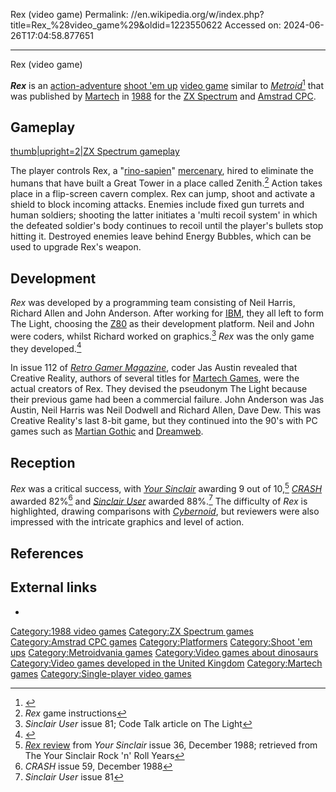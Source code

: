 Rex (video game)
Permalink: //en.wikipedia.org/w/index.php?title=Rex_%28video_game%29&oldid=1223550622
Accessed on: 2024-06-26T17:04:58.877651



------
Rex (video game)
{{Short description|1988 shoot 'em up video game}}
{{Infobox video game
|title  = Rex
|image = Rex cover.jpg
|caption = 
|developer = The Light
|publisher = [[Martech]]
|designer = 
|programmer = Neil Harris<br>John Anderson
|artist = Richard Allen
|engine = 
|released = [[1988 in video gaming|1988]]
|genre = [[Action-adventure game|Action-adventure]]
|modes = [[Single-player]]
|platforms = [[ZX Spectrum]], [[Amstrad CPC]]
}}

'''''Rex''''' is an [[Action-adventure game|action-adventure]] [[shoot 'em up]] [[video game]] similar to ''[[Metroid (video game)|Metroid]]''<ref>{{cite web | url = http://www.retrogamer.net/retro_games80/rex/| title = Rex | first = Konstantinos | last = Dimopoulos | date = August 7, 2008 | accessdate = July 18, 2016 | publisher = [[Retro Gamer]] | quote = "In Rex, a very Metroid-esque platform-shooter sort of a game, players ... set off to rid his (their?) home-planet from a huge polluting factory-tower-fortress thing. Actually, make that a huge, cavernous, impressively non-linear factory-tower-fortress thing and you'll have managed a way more accurate description." }}</ref> that was published by [[Martech]] in [[1988 in video gaming|1988]] for the [[ZX Spectrum]] and [[Amstrad CPC]].

==Gameplay==
[[image:Rexscreen2.png|thumb|upright=2|ZX Spectrum gameplay]]

The player controls Rex, a "[[Anthropomorphism|rino-sapien]]" [[mercenary]], hired to eliminate the humans that have built a Great Tower in a place called Zenith.<ref>''Rex'' game instructions</ref> Action takes place in a flip-screen cavern complex. Rex can jump, shoot and activate a shield to block incoming attacks. Enemies include fixed gun turrets and human soldiers; shooting the latter initiates a 'multi recoil system' in which the defeated soldier's body continues to recoil until the player's bullets stop hitting it. Destroyed enemies leave behind Energy Bubbles, which can be used to upgrade Rex's weapon.

==Development==
''Rex'' was developed by a programming team consisting of Neil Harris, Richard Allen and John Anderson. After working for [[IBM]], they all left to form The Light, choosing the [[Z80]] as their development platform. Neil and John were coders, whilst Richard worked on graphics.<ref>''Sinclair User'' issue 81; Code Talk article on The Light</ref> ''Rex'' was the only game they developed.<ref name='sc_thelight'>{{cite web |title=The Light|website=spectrumcomputing.co.uk|publisher=SpectrumComputing|date=|url=https://spectrumcomputing.co.uk/list?label_id=14453|access-date=3 October 2022}}</ref>


In issue 112 of ''[[Retro Gamer Magazine]]'', coder Jas Austin revealed that Creative Reality, authors of several titles for [[Martech Games]], were the actual creators of Rex. They devised the pseudonym The Light because their previous game had been a commercial failure. John Anderson was Jas Austin, Neil Harris was Neil Dodwell and Richard Allen, Dave Dew. This was Creative Reality's last 8-bit game, but they continued into the 90's with PC games such as [[Martian Gothic]] and [[Dreamweb]].

==Reception==
{{Video game reviews
| award1Pub = ''Your Sinclair''
| award1 = YS Megagame<ref>Game review, Your Sinclair magazine, [[Dennis Publishing]], issue 36, December 1988, page 90</ref>
}}
''Rex'' was a critical success, with ''[[Your Sinclair]]'' awarding 9 out of 10,<ref>[http://www.ysrnry.co.uk/articles/rex.htm ''Rex'' review] from ''Your Sinclair'' issue 36, December 1988; retrieved from The Your Sinclair Rock 'n' Roll Years</ref> ''[[CRASH (magazine)|CRASH]]'' awarded 82%<ref>''CRASH'' issue 59, December 1988</ref> and ''[[Sinclair User]]'' awarded 88%.<ref>''Sinclair User'' issue 81</ref> The difficulty of ''Rex'' is highlighted, drawing comparisons with ''[[Cybernoid]]'', but reviewers were also impressed with the intricate graphics and level of action.

==References==
{{reflist}}

==External links==
*{{WoS game|id=0004129|name=Rex}}

[[Category:1988 video games]]
[[Category:ZX Spectrum games]]
[[Category:Amstrad CPC games]]
[[Category:Platformers]]
[[Category:Shoot 'em ups]]
[[Category:Metroidvania games]]
[[Category:Video games about dinosaurs]]
[[Category:Video games developed in the United Kingdom]]
[[Category:Martech games]]
[[Category:Single-player video games]]